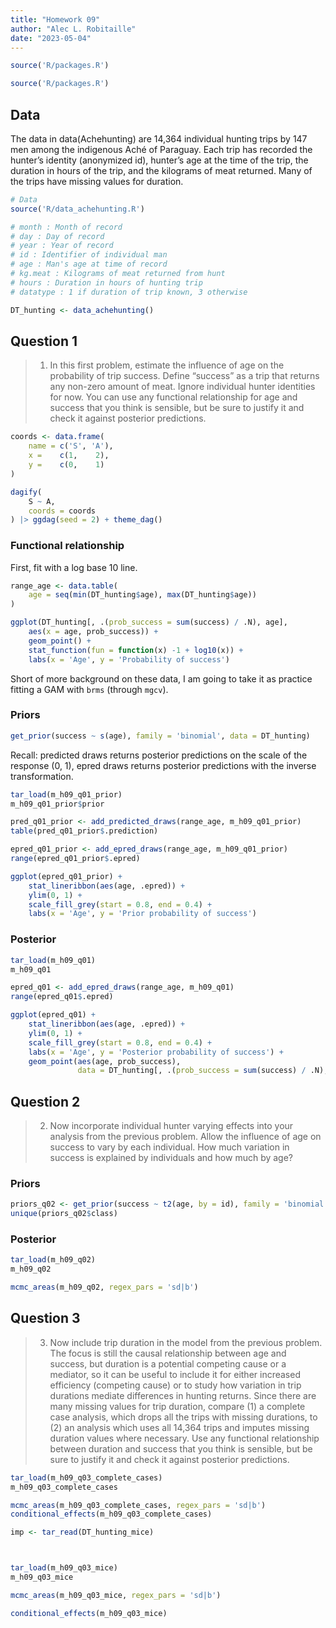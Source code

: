 ```yaml
---
title: "Homework 09"
author: "Alec L. Robitaille"
date: "2023-05-04"
---
```


```r
source('R/packages.R')
```

```r
source('R/packages.R')
```


## Data 

The data in data(Achehunting) are 14,364 individual hunting trips by 147 men
among the indigenous Aché of Paraguay. Each trip has recorded the hunter’s identity
(anonymized id), hunter’s age at the time of the trip, the duration in hours of the
trip, and the kilograms of meat returned. Many of the trips have missing values for
duration.

```r
# Data
source('R/data_achehunting.R')

# month : Month of record
# day : Day of record
# year : Year of record
# id : Identifier of individual man
# age : Man's age at time of record
# kg.meat : Kilograms of meat returned from hunt
# hours : Duration in hours of hunting trip
# datatype : 1 if duration of trip known, 3 otherwise

DT_hunting <- data_achehunting()
```



## Question 1

> 1. In this first problem, estimate the influence of age on the probability of trip success. Define “success” as a trip that returns any non-zero amount of meat. Ignore
individual hunter identities for now. You can use any functional relationship for age
and success that you think is sensible, but be sure to justify it and check it against
posterior predictions.


```r
coords <- data.frame(
    name = c('S', 'A'),
    x =    c(1,    2),
    y =    c(0,    1)
)

dagify(
	S ~ A,
	coords = coords
) |> ggdag(seed = 2) + theme_dag()
```

### Functional relationship

First, fit with a log base 10 line. 

```r
range_age <- data.table(
    age = seq(min(DT_hunting$age), max(DT_hunting$age))
)

ggplot(DT_hunting[, .(prob_success = sum(success) / .N), age], 
    aes(x = age, prob_success)) + 
    geom_point() + 
    stat_function(fun = function(x) -1 + log10(x)) + 
    labs(x = 'Age', y = 'Probability of success')
```

Short of more background on these data, I am going to take it as practice fitting
a GAM with `brms` (through `mgcv`).


### Priors
```r
get_prior(success ~ s(age), family = 'binomial', data = DT_hunting)
```


Recall: predicted draws returns posterior predictions on the scale of the response 
(0, 1), epred draws returns posterior predictions with the inverse transformation. 

```r
tar_load(m_h09_q01_prior)
m_h09_q01_prior$prior

pred_q01_prior <- add_predicted_draws(range_age, m_h09_q01_prior)
table(pred_q01_prior$.prediction)

epred_q01_prior <- add_epred_draws(range_age, m_h09_q01_prior)
range(epred_q01_prior$.epred)

ggplot(epred_q01_prior) + 
    stat_lineribbon(aes(age, .epred)) + 
    ylim(0, 1) +
    scale_fill_grey(start = 0.8, end = 0.4) + 
    labs(x = 'Age', y = 'Prior probability of success')
```

### Posterior

```r
tar_load(m_h09_q01)
m_h09_q01

epred_q01 <- add_epred_draws(range_age, m_h09_q01)
range(epred_q01$.epred)

ggplot(epred_q01) + 
    stat_lineribbon(aes(age, .epred)) + 
    ylim(0, 1) +
    scale_fill_grey(start = 0.8, end = 0.4) + 
    labs(x = 'Age', y = 'Posterior probability of success') + 
    geom_point(aes(age, prob_success), 
               data = DT_hunting[, .(prob_success = sum(success) / .N), age])
```



## Question 2

> 2. Now incorporate individual hunter varying effects into your analysis from the
previous problem. Allow the influence of age on success to vary by each individual.
How much variation in success is explained by individuals and how much by age?

### Priors

```r
priors_q02 <- get_prior(success ~ t2(age, by = id), family = 'binomial', data = DT_hunting)
unique(priors_q02$class)
```

### Posterior

```r
tar_load(m_h09_q02)
m_h09_q02

mcmc_areas(m_h09_q02, regex_pars = 'sd|b')
```

## Question 3

> 3. Now include trip duration in the model from the previous problem. The focus
is still the causal relationship between age and success, but duration is a potential
competing cause or a mediator, so it can be useful to include it for either increased
efficiency (competing cause) or to study how variation in trip durations mediate differences in hunting returns. Since there are many missing values for trip duration,
compare (1) a complete case analysis, which drops all the trips with missing durations, to (2) an analysis which uses all 14,364 trips and imputes missing duration
values where necessary. Use any functional relationship between duration and success that you think is sensible, but be sure to justify it and check it against posterior
predictions.

```r
tar_load(m_h09_q03_complete_cases)
m_h09_q03_complete_cases

mcmc_areas(m_h09_q03_complete_cases, regex_pars = 'sd|b')
conditional_effects(m_h09_q03_complete_cases)
```





```r

imp <- tar_read(DT_hunting_mice)



tar_load(m_h09_q03_mice)
m_h09_q03_mice

mcmc_areas(m_h09_q03_mice, regex_pars = 'sd|b')

conditional_effects(m_h09_q03_mice)
```